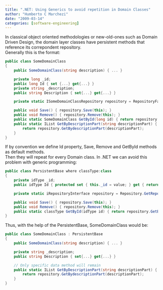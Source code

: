 ```yaml
---
title: ".NET: Using Generics to avoid repetition in Domain Classes"
author: "Humberto C Marchezi"
date: "2009-03-14"
categories: [software-engineering]
---
```


In classical object oriented methodologies or new-old-ones such as
Domain Driven Design, the domain layer classes have persistent methods
that reference its correpondent repository.  
Generally this is the format:  

```csharp
public class SomeDomainClass
{
    public SomeDomainClass(string description) { ... }

    private long _id;
    public long Id { set {...} get{...} }
    private string _description;
    public string Description { set{...} get{...} }

    private static ISomeDomainClassRepository repository = RepositoryFactory.Get();

    public void Save() { repository.Save(this); }
    public void Remove() { repository.Remove(this); }
    public static SomeDomainClass GetById(long id) { return repository.GetById(id); }
    public static IList GetByDescriptionPart(string descriptionPart) { 
        return repository.GetBydescriptionPart(descriptionPart); 
    }
}
```
  
  
If by convention we define Id property, Save, Remove and GetById methods
as default methods.  
Then they will repeat for every Domain class. In .NET we can avoid this
problem with generic programming:  
  
```csharp
public class PersistentBase where classType:class
{
    private idType _id;
    public idType Id { protected set { this._id = value; } get { return this._id; } }

    private static iRepositoryInterface repository = Repository.GetRepository();

    public void Save() { repository.Save(this); }
    public void Remove() { repository.Remove(this); }
    public static classType GetById(idType id) { return repository.GetById(id); }   
}
```
  
  
Thus, with the help of the PersistentBase, SomeDomainClass would be:  

```csharp
public class SomeDomainClass : PersistentBase
{
    public SomeDomainClass(string description) { ... }

    private string _description;
    public string Description { set{...} get{...} }

    // Only specific data method will remain
    public static IList GetByDescriptionPart(string descriptionPart) { 
        return repository.GetBydescriptionPart(descriptionPart);
    }
}
```
